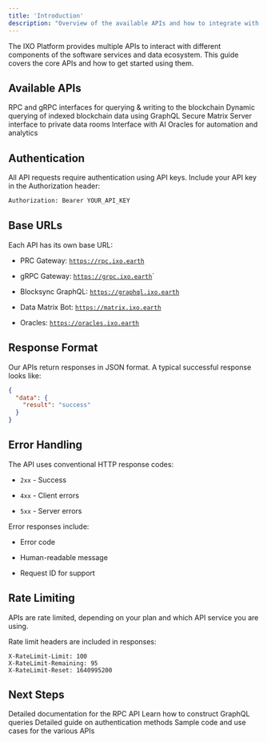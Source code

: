 ```yaml
---
title: 'Introduction'
description: "Overview of the available APIs and how to integrate with Services."
---
```


The IXO Platform provides multiple APIs to interact with different components of the software services and data ecosystem. This guide covers the core APIs and how to get started using them.

## Available APIs

<CardGroup>
  <Card title="Gateways" icon="cube">
    RPC and gRPC interfaces for querying & writing to the blockchain
  </Card>

  <Card title="Blocksync" icon="database">
    Dynamic querying of indexed blockchain data using GraphQL
  </Card>

  <Card title="Data Matrix" icon="vault">
    Secure Matrix Server interface to private data rooms
  </Card>

  <Card title="Oracles" icon="sparkles">
    Interface with AI Oracles for automation and analytics
  </Card>
</CardGroup>

## Authentication

All API requests require authentication using API keys. Include your API key in the Authorization header:

```bash
Authorization: Bearer YOUR_API_KEY
```

## Base URLs

Each API has its own base URL:

* PRC Gateway: [`https://rpc.ixo.earth`](https://rpc.ixo.earth/v1)

* gRPC Gateway: [`https://grpc.ixo.earth`](https://grpc.ixo.earth/v1)\`

* Blocksync GraphQL: [`https://graphql.ixo.earth`](https://graphql.ixo.earth/v1)

* Data Matrix Bot: [`https://matrix.ixo.earth`](https://matrix.ixo.earth/v1)

* Oracles: [`https://oracles.ixo.earth`](https://oracles.ixo.earth/v1)

## Response Format

Our APIs return responses in JSON format. A typical successful response looks like:

```json
{
  "data": {
    "result": "success"
  }
}
```

## Error Handling

The API uses conventional HTTP response codes:

* `2xx` - Success

* `4xx` - Client errors

* `5xx` - Server errors

Error responses include:

* Error code

* Human-readable message

* Request ID for support

## Rate Limiting

APIs are rate limited, depending on your plan and which API service you are using.

Rate limit headers are included in responses:

```bash:API Integration.md
X-RateLimit-Limit: 100
X-RateLimit-Remaining: 95
X-RateLimit-Reset: 1640995200
```

## Next Steps

<CardGroup>
  <Card title="RPC Reference" icon="book">
    Detailed documentation for the RPC API
  </Card>

  <Card title="GraphQL Guide" icon="code">
    Learn how to construct GraphQL queries
  </Card>

  <Card title="Authentication" icon="lock">
    Detailed guide on authentication methods
  </Card>

  <Card title="Examples" icon="code">
    Sample code and use cases for the various APIs
  </Card>
</CardGroup>